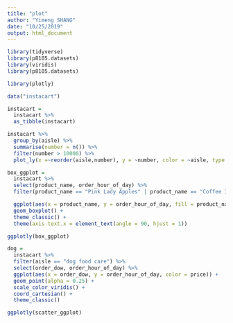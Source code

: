 ```yaml
---
title: "plot"
author: "Yimeng SHANG"
date: "10/25/2019"
output: html_document
---
```


```r
library(tidyverse)
library(p8105.datasets)
library(viridis)
library(p8105.datasets)

library(plotly)

data("instacart")

instacart = 
  instacart %>% 
  as_tibble(instacart)
```
```r
instacart %>%
  group_by(aisle) %>%
  summarise(number = n()) %>%
  filter(number > 10000) %>% 
  plot_ly(x =~reorder(aisle,number), y = ~number, color = ~aisle, type = "bar")
```

```r

box_ggplot = 
  instacart %>%
  select(product_name, order_hour_of_day) %>%
  filter(product_name == "Pink Lady Apples" | product_name == "Coffee Ice Cream"|product_name == "Organic Celery Hearts"|product_name == "Spring Water"|product_name == "Bag of Organic Bananas") %>%

  ggplot(aes(x = product_name, y = order_hour_of_day, fill = product_name)) +
  geom_boxplot() +
  theme_classic() + 
  theme(axis.text.x = element_text(angle = 90, hjust = 1))

ggplotly(box_ggplot)
```

```r
dog = 
  instacart %>%
  filter(aisle == "dog food care") %>% 
  select(order_dow, order_hour_of_day) %>% 
  ggplot(aes(x = order_dow, y = order_hour_of_day, color = price)) +
  geom_point(alpha = 0.25) +
  scale_color_viridis() +
  coord_cartesian() +
  theme_classic()

ggplotly(scatter_ggplot)
  
```

